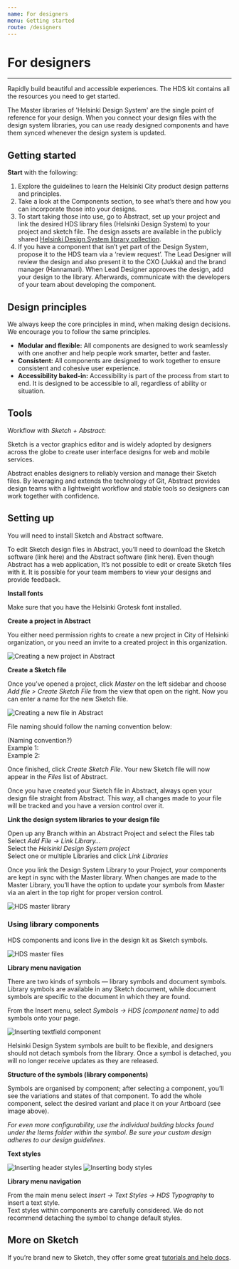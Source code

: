 ```yaml
---
name: For designers
menu: Getting started
route: /designers
---
```


# For designers

---

Rapidly build beautiful and accessible experiences. The HDS kit contains all the resources you need to get started.

The Master libraries of 'Helsinki Design System' are the single point of reference for your design. When you connect your design files with the design system libraries, you can use ready designed components and have them synced whenever the design system is updated.

## Getting started

**Start** with the following:

1. Explore the guidelines to learn the Helsinki City product design patterns and principles.
2. Take a look at the Components section, to see what’s there and how you can incorporate those into your designs.
3. To start taking those into use, go to Abstract, set up your project and link the desired HDS library files (Helsinki Design System) to your project and sketch file. The design assets are available in the publicly shared [Helsinki Design System library collection](https://share.goabstract.com/bc16e8b2-b95f-4fac-b36b-f51097695cc7).
4. If you have a component that isn’t yet part of the Design System, propose it to the HDS team via a ‘review request’. The Lead Designer will review the design and also present it to the CXO (Jukka) and the brand manager (Hannamari). When Lead Designer approves the design, add your design to the library. Afterwards, communicate with the developers of your team about developing the component.

## Design principles

We always keep the core principles in mind, when making design decisions. We encourage you to follow the same principles.

- **Modular and flexible:** All components are designed to work seamlessly with one another and help people work smarter, better and faster.
- **Consistent:** All components are designed to work together to ensure consistent and cohesive user experience.
- **Accessibility baked-in:** Accessibility is part of the process from start to end. It is designed to be accessible to all, regardless of ability or situation.

## Tools

Workflow with _Sketch + Abstract_:

Sketch is a vector graphics editor and is widely adopted by designers across the globe to create user interface designs for web and mobile services.

Abstract enables designers to reliably version and manage their Sketch files. By leveraging and extends the technology of Git, Abstract provides design teams with a lightweight workflow and stable tools so designers can work together with confidence.

## Setting up

You will need to install Sketch and Abstract software.

To edit Sketch design files in Abstract, you’ll need to download the Sketch software (link here) and the Abstract software (link here). Even though Abstract has a web application, It’s not possible to edit or create Sketch files with it. It is possible for your team members to view your designs and provide feedback.

**Install fonts**

Make sure that you have the Helsinki Grotesk font installed.

**Create a project in Abstract**

You either need permission rights to create a new project in City of Helsinki organization, or you need an invite to a created project in this organization.

![Creating a new project in Abstract](../../static/abstract-create-new-project.png "Creating a new project in Abstract")

**Create a Sketch file**

Once you’ve opened a project, click _Master_ on the left sidebar and choose _Add file > Create Sketch File_ from the view that open on the right. Now you can enter a name for the new Sketch file.

![Creating a new file in Abstract](../../static/abstract-create-new-file.png "Creating a new file in Abstract")

File naming should follow the naming convention below:

(Naming convention?)  
Example 1:  
Example 2:

Once finished, click _Create Sketch File_. Your new Sketch file will now appear in the _Files_ list of Abstract.

Once you have created your Sketch file in Abstract, always open your design file straight from Abstract. This way, all changes made to your file will be tracked and you have a version control over it.

**Link the design system libraries to your design file**

Open up any Branch within an Abstract Project and select the Files tab  
Select _Add File -> Link Library…_  
Select the _Helsinki Design System project_  
Select one or multiple Libraries and click _Link Libraries_

Once you link the Design System Library to your Project, your components are kept in sync with the Master library. When changes are made to the Master Library, you’ll have the option to update your symbols from Master via an alert in the top right for proper version control.

![HDS master library](../../static/hds-master.png "HDS master library")

### Using library components

HDS components and icons live in the design kit as Sketch symbols.

![HDS master files](../../static/hds-master-files.png "HDS master files")

**Library menu navigation**

There are two kinds of symbols — library symbols and document symbols. Library symbols are available in any Sketch document, while document symbols are specific to the document in which they are found.

From the Insert menu, select _Symbols → HDS [component name]_ to add symbols onto your page.

![Inserting textfield component](../../static/component-textfield-insert.png "Inserting textfield component")

Helsinki Design System symbols are built to be flexible, and designers should not detach symbols from the library. Once a symbol is detached, you will no longer receive updates as they are released.

**Structure of the symbols (library components)**

Symbols are organised by component; after selecting a component, you’ll see the variations and states of that component.
To add the whole component, select the desired variant and place it on your Artboard (see image above).

_For even more configurability, use the individual building blocks found under the Items folder within the symbol. Be sure your custom design adheres to our design guidelines._

**Text styles**

![Inserting header styles](../../static/typography-header-insert.png "Inserting header styles")
![Inserting body styles](../../static/typography-body-insert.png "Inserting body styles")

**Library menu navigation**

From the main menu select _Insert → Text Styles → HDS Typography_ to insert a text style.  
Text styles within components are carefully considered. We do not recommend detaching the symbol to change default styles.

## More on Sketch

If you’re brand new to Sketch, they offer some great [tutorials and help docs](https://www.sketchapp.com/docs/).
